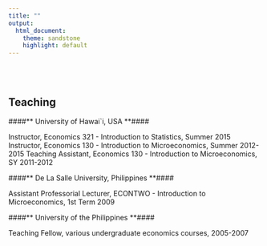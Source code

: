 ```yaml
---
title: ""
output:
  html_document:
    theme: sandstone
    highlight: default
---
```


<br>
<br>



Teaching
----------------------

####** University of Hawai`i, USA **####

Instructor, Economics 321 - Introduction to Statistics, Summer 2015
Instructor, Economics 130 - Introduction to Microeconomics, Summer 2012-2015
Teaching Assistant, Economics 130 - Introduction to Microeconomics, SY 2011-2012

####** De La Salle University, Philippines **####

Assistant Professorial Lecturer, ECONTWO - Introduction to Microeconomics, 1st Term 2009

####** University of the Philippines **####

Teaching Fellow, various undergraduate economics courses, 2005-2007   

